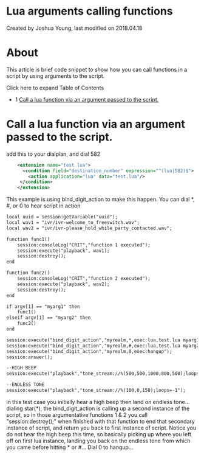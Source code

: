 
# Lua arguments calling functions 

 Created by  Joshua Young, last modified on 2018.04.18

# About

This article is brief code snippet to show how you can call functions in a script by using arguments to the script.

Click here to expand Table of Contents

* 1 [Call a lua function via an argument passed to the script.](#call-a-lua-function-via-an-argument-passed-to-the-script)

# Call a lua function via an argument passed to the script.

add this to your dialplan, and dial 582

```xml
    <extension name="test lua">
      <condition field="destination_number" expression="^(lua|582)$">
        <action application="lua" data="test.lua"/>
     </condition>
    </extension>


```

This example is using bind\_digit\_action to make this happen. You can dial \*, #, or 0 to hear script in action

```xml
local uuid = session:getVariable("uuid");
local wav1 = "ivr/ivr-welcome_to_freeswitch.wav";
local wav2 = "ivr/ivr-please_hold_while_party_contacted.wav";

function func1()
    session:consoleLog("CRIT","function 1 executed");
    session:execute("playback", wav1);
    session:destroy();
end

function func2()
    session:consoleLog("CRIT","function 2 executed");
    session:execute("playback", wav2);
    session:destroy();
end

if argv[1] == "myarg1" then
    func1()
elseif argv[1] == "myarg2" then
    func2()
end

session:execute("bind_digit_action","myrealm,*,exec:lua,test.lua myarg1");
session:execute("bind_digit_action","myrealm,#,exec:lua,test.lua myarg2");
session:execute("bind_digit_action","myrealm,0,exec:hangup");
session:answer();

--HIGH BEEP
session:execute("playback","tone_stream://%(500,500,1000,800,500);loops=1");

--ENDLESS TONE
session:execute("playback","tone_stream://%(100,0,150);loops=-1");


```

 in this test case you initially hear a high beep then land on endless tone... dialing star(\*), the bind\_digit\_action is calling up a second instance of the script, so in those argumentative functions 1 & 2 you call "session:destroy();" when finished with that function to end that secondary instance of script, and return you back to first instance of script. Notice you do not hear the high beep this time, so basically picking up where you left off on first lua instance, landing you back on the endless tone from which you came before hitting \* or #... Dial 0 to hangup...



